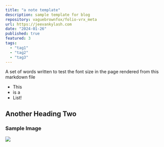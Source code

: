 ```yaml
---
title: "a note template"
description: sample template for blog
repository: vaguebrownfox/folio-vrx_meta
url: https://jeevankylash.com
date: "2024-01-26"
published: true
featured: 3
tags:
  - "tag1"
  - "tag2"
  - "tag3"
---
```

A set of words written to test the font size in the page rendered from this markdown file

- This
- is a
- List!

## Another Heading Two


### Sample Image
[![](/planetfall.png)](https://sampleimage.io)